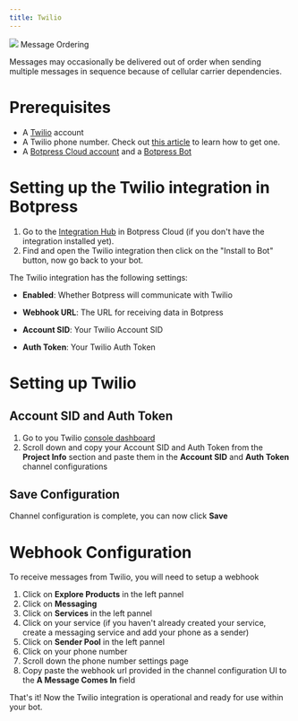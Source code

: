 ```yaml
---
title: Twilio
---
```



<Img src="./assets/twillio.png" />

<Warning>
Message Ordering

Messages may occasionally be delivered out of order when sending multiple messages in sequence because of cellular carrier dependencies.
</Warning>

# Prerequisites

* A [Twilio](https://www.twilio.com/) account
* A Twilio phone number. Check out [this article](https://support.twilio.com/hc/en-us/articles/223135247-How-to-Search-for-and-Buy-a-Twilio-Phone-Number-from-Console) to learn how to get one.
* A [Botpress Cloud account](https://sso.botpress.cloud) and a [Botpress Bot](/guides/quick-start)

# Setting up the Twilio integration in Botpress

1. Go to the [Integration Hub](https://app.botpress.cloud/hub) in Botpress Cloud (if you don't have the integration installed yet).
2. Find and open the Twilio integration then click on the "Install to Bot" button, now go back to your bot.

The Twilio integration has the following settings:

* **Enabled**: Whether Botpress will communicate with Twilio

* **Webhook URL**: The URL for receiving data in Botpress

* **Account SID**: Your Twilio Account SID

* **Auth Token**: Your Twilio Auth Token

# Setting up Twilio

## Account SID and Auth Token

1. Go to you Twilio [console dashboard](https://console.twilio.com/?frameUrl=/console)
2. Scroll down and copy your Account SID and Auth Token from the **Project Info** section and paste them in the **Account SID** and **Auth Token** channel configurations

## Save Configuration

Channel configuration is complete, you can now click **Save**

# Webhook Configuration

To receive messages from Twilio, you will need to setup a webhook

1. Click on **Explore Products** in the left pannel
2. Click on **Messaging**
3. Click on **Services** in the left pannel
4. Click on your service (if you haven't already created your service, create a messaging service and add your phone as a sender)
5. Click on **Sender Pool** in the left pannel
6. Click on your phone number
7. Scroll down the phone number settings page
8. Copy paste the webhook url provided in the channel configuration UI to the **A Message Comes In** field

That's it! Now the Twilio integration is operational and ready for use within your bot.
